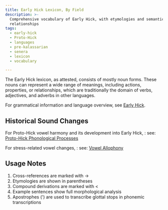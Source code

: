 ```yaml
---
title: Early Hick Lexicon, By Field
description: >-
  Comprehensive vocabulary of Early Hick, with etymologies and semantic
  relationships
tags:
  - early-hick
  - Proto-Hick
  - languages
  - pre-kalassarian
  - senera
  - lexicon
  - vocabulary

---
```



The Early Hick lexicon, as attested, consists of mostly noun forms. These nouns
can represent a wide range of meanings, including actions, properties, or
relationships, which are traditionally the domain of verbs, adjectives, and
adverbs in other languages.

For grammatical information and language overview, see
[Early Hick](/world/languages/hickic/seneran/early-hick/).

## Historical Sound Changes

For Proto-Hick vowel harmony and its development into Early Hick, : see:
[Proto-Hick Phonological Processes](/world/languages/hickic/proto-hick#phonological-processes)

For stress-related vowel changes, : see:
[Vowel Allophony](/world/languages/hickic/seneran/early-hick#vowel-allophony)

## Usage Notes

1. Cross-references are marked with →
2. Etymologies are shown in parentheses
3. Compound derivations are marked with \<
4. Example sentences show full morphological analysis
5. Apostrophes (') are used to transcribe glottal stops in phonemic
   transcriptions

<LexiconByField data={lexiconData} />
